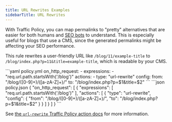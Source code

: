 ```yaml
---
title: URL Rewrites Examples
sidebarTitle: URL Rewrites
---
```


With Traffic Policy, you can map permalinks to "pretty" alternatives that are easier for both humans and [SEO bots](https://developers.google.com/search/docs/crawling-indexing/googlebot) to understand. This is especially useful for blogs that use a CMS, since the generated permalinks might be affecting your SEO performance.

This rule rewrites a user-friendly URL like
`/blog/11/example-title` to `/blog/index.php?p=11&title=example-title`, which is readable by your CMS.

<CodeGroup>
```yaml policy.yml
on_http_request:
  - expressions:
    - "req.url.path.startsWith('/blog')"
    actions:
    - type: "url-rewrite"
    config:
    from: "/blog/([0-9]+)/([a-zA-Z]+)/"
    to: "/blog/index.php?p=$1&title=$2"
```
```json policy.json
{
  "on_http_request": [
    {
      "expressions": [
        "req.url.path.startsWith('/blog')"
      ],
      "actions": [
        {
          "type": "url-rewrite",
          "config": {
            "from": "/blog/([0-9]+)/([a-zA-Z]+)/",
            "to": "/blog/index.php?p=$1&title=$2"
          }
        }
      ]
    }
  ]
}
```
</CodeGroup>

See [the `url-rewrite` Traffic Policy action docs](/traffic-policy/actions/url-rewrite/) for more information.
